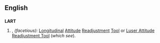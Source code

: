 ==English==

==={{Acronym}}===
'''LART'''
#{{cattag2|Slang|Computing}}, ''(facetious):'' [[Longitudinal]] [[Attitude]] [[Readjustment]] [[Tool]] or [[Luser Attitude Readjustment Tool]] (''which see'').